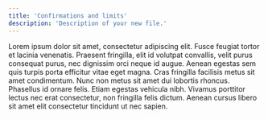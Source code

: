 ```yaml
---
title: 'Confirmations and limits'
description: 'Description of your new file.'
---
```


Lorem ipsum dolor sit amet, consectetur adipiscing elit. Fusce feugiat tortor et lacinia venenatis. Praesent fringilla, elit id volutpat convallis, velit purus consequat purus, nec dignissim orci neque id augue. Aenean egestas sem quis turpis porta efficitur vitae eget magna. Cras fringilla facilisis metus sit amet condimentum. Nunc non metus sit amet dui lobortis rhoncus. Phasellus id ornare felis. Etiam egestas vehicula nibh. Vivamus porttitor lectus nec erat consectetur, non fringilla felis dictum. Aenean cursus libero sit amet elit consectetur tincidunt ut nec sapien.
